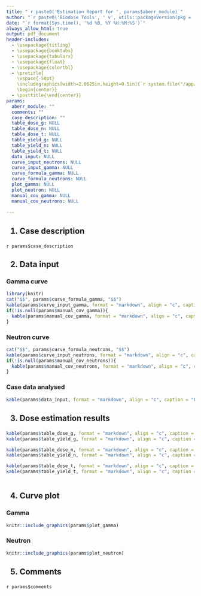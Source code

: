 ```yaml
---
title: "`r paste0('Estimation Report for ', params$aberr_module)`"
author: "`r paste0('Biodose Tools', ' v', utils::packageVersion(pkg = 'biodosetools'))`"
date: "`r format(Sys.time(), '%d %B, %Y %H:%M:%S')`"
always_allow_html: true
output: pdf_document
header-includes:
  - \usepackage{titling}
  - \usepackage{booktabs}
  - \usepackage{tabularx}
  - \usepackage{float}
  - \usepackage{colortbl}
  - \pretitle{
    \vspace{-50pt}
    \includegraphics[width=2.0625in,height=0.5in]{`r system.file("/app/reports/logo.pdf", package = "biodosetools")`}\LARGE\\
    \begin{center}}
  - \posttitle{\end{center}}
params:
  aberr_module: ""
  comments: ""
  case_description: ""
  table_dose_g: NULL 
  table_dose_n: NULL 
  table_dose_t: NULL 
  table_yield_g: NULL 
  table_yield_n: NULL 
  table_yield_t: NULL 
  data_input: NULL 
  curve_input_neutrons: NULL 
  curve_input_gamma: NULL 
  curve_formula_gamma: NULL
  curve_formula_neutrons: NULL
  plot_gamma: NULL
  plot_neutron: NULL
  manual_cov_gamma: NULL
  manual_cov_neutrons: NULL 
  
---
```

<h2>1. Case description</h2> 

`r params$case_description`

<h2>2. Data input</h2>

<h3>Gamma curve</h3> 
```r
library(knitr)
cat("$$", params$curve_formula_gamma, "$$")
kable(params$curve_input_gamma, format = "markdown", align = "c", caption = "Coefficients")
if(!is.null(params$manual_cov_gamma)){
  kable(params$manual_cov_gamma, format = "markdown", align = "c", caption = "Variance-covariance matrix")
}
```

<h3>Neutron curve</h3> 
```r
cat("$$", params$curve_formula_neutrons, "$$")
kable(params$curve_input_neutrons, format = "markdown", align = "c", caption = "Coefficients")
if(!is.null(params$manual_cov_neutrons)){
  kable(params$manual_cov_neutrons, format = "markdown", align = "c", caption = "Variance-covariance matrix")
}
```

<h3>Case data analysed</h3> 
```r
kable(params$data_input, format = "markdown", align = "c", caption = "Provided case data")
```



<h2>3. Dose estimation results</h2>
```r
kable(params$table_dose_g, format = "markdown", align = "c", caption = "Dose estimation Gamma (Gy)", row.names = TRUE)
kable(params$table_yield_g, format = "markdown", align = "c", caption = "Yield estimation Gamma (dic/cell)", row.names = TRUE)

kable(params$table_dose_n, format = "markdown", align = "c", caption = "Dose estimation Neutrons (Gy)",  row.names = TRUE)
kable(params$table_yield_n, format = "markdown", align = "c", caption = "Yield estimation Neutrons (dic/cell)",  row.names = TRUE)

kable(params$table_dose_t, format = "markdown", align = "c", caption = "Dose estimation total (Gy)",  row.names = TRUE)
kable(params$table_yield_t, format = "markdown", align = "c", caption = "Yield estimation total (dic/cell)",  row.names = TRUE)
 
```

<h2>4. Curve plot</h2>
<h3>Gamma</h3>
```r
knitr::include_graphics(params$plot_gamma)
```
<h3>Neutron</h3>
```r
knitr::include_graphics(params$plot_neutron)
```

<h2>5. Comments</h2>

`r params$comments`


